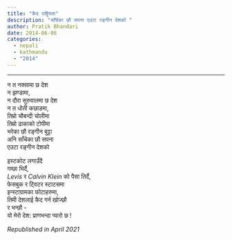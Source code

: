 ```yaml
---
title: "कैद राष्ट्रियता"
description: "साँचेका छौ सपना एउटा रङ्गीन देशको "
author: Pratik Bhandari
date: 2014-06-06
categories:
  - nepali
  - kathmandu
  - "2014"
---
```


***

न त नक्सामा छ देश\
न झण्डामा,\
न दौरा सुरुवालमा छ देश\
न त धोती कछाडमा,\
तिम्रो चौबन्दी चोलीमा\
तिम्रो ढाकाको टोपीमा\
भरेका छौ रङ्गीन बुट्टा\
अनि साँचेका छौ सपना\
एउटा रङ्गीन देशको\


इस्टकोट लगाउँदै\
गम्छा भिर्दै,\
*Levis* र *Calvin Klein* को पैसा तिर्दै,\
फेसबुक र ट्विटर स्टाटसमा\
इन्स्टाग्रामका फोटाहरुमा,\
तिमी देशलाई कैद गर्न खोज्छौ\
र भन्छौ -\
यो मेरो देश: प्राणभन्दा प्यारो छ !\

_Republished in April 2021_
